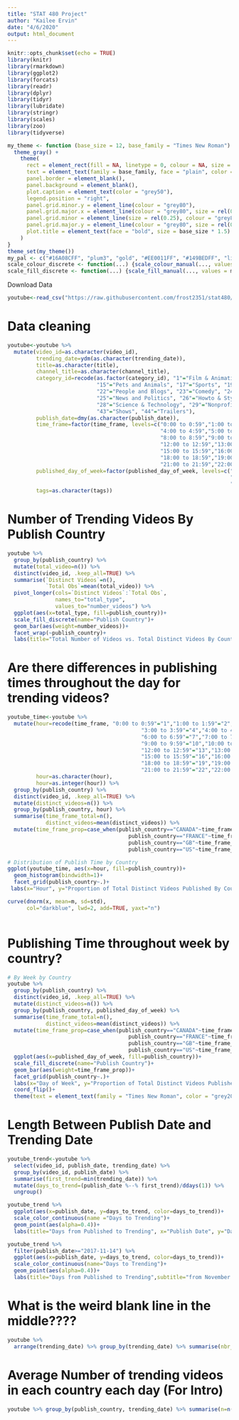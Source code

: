 ```yaml
---
title: "STAT 480 Project"
author: "Kailee Ervin"
date: "4/6/2020"
output: html_document
---
```


```r
knitr::opts_chunk$set(echo = TRUE)
library(knitr)
library(rmarkdown)
library(ggplot2)
library(forcats)
library(readr)
library(dplyr)
library(tidyr)
library(lubridate)
library(stringr)
library(scales)
library(zoo)
library(tidyverse)

my_theme <- function (base_size = 12, base_family = "Times New Roman") {
  theme_gray() +
    theme(
      rect = element_rect(fill = NA, linetype = 0, colour = NA, size = base_size/22),
      text = element_text(family = base_family, face = "plain", color = "black", size = base_size, hjust = 0.5, vjust = 0.5, angle = 0, lineheight = 0.9, margin = margin(), debug = FALSE),
      panel.border = element_blank(),
      panel.background = element_blank(),
      plot.caption = element_text(color = "grey50"),
      legend.position = "right",
      panel.grid.minor.y = element_line(colour = "grey80"),
      panel.grid.major.x = element_line(colour = "grey80", size = rel(0.25)),
      panel.grid.minor = element_line(size = rel(0.25), colour = "grey80", linetype = "dotted"),
      panel.grid.major.y = element_line(colour = "grey80", size = rel(0.3)),
      plot.title = element_text(face = "bold", size = base_size * 1.5)
    )
}
theme_set(my_theme())
my_pal <- c("#16A08CFF", "plum3", "gold", "#EE0011FF", "#149BEDFF", "lightpink", "lightsalmon", "#A1C720FF", "#FA6B09FF", "paleturquoise", "seagreen", "palevioletred4", "lightpink", "navajowhite2", "lightblue3", "deepskyblue", "coral", "aquamarine")
scale_colour_discrete <- function(...) {scale_colour_manual(..., values = my_pal)}
scale_fill_discrete <- function(...) {scale_fill_manual(..., values = my_pal)}
```

Download Data
```r
youtube<-read_csv("https://raw.githubusercontent.com/frost2351/stat480/master/youtube.csv?token=AO7D46QTNVIF4KNJJZT2RUK6UDEE2")
```


# Data cleaning
```r
youtube<-youtube %>% 
  mutate(video_id=as.character(video_id),
         trending_date=ydm(as.character(trending_date)),
         title=as.character(title),
         channel_title=as.character(channel_title),
         category_id=recode(as.factor(category_id), "1"="Film & Animation", "2"="Autos & Vehicles", "10"="Music",
                            "15"="Pets and Animals", "17"="Sports", "19"="Travel & Events", "20"="Gaming",
                            "22"="People and Blogs", "23"="Comedy", "24"="Entertainment", 
                            "25"="News and Politics", "26"="Howto & Style", "27"="Education", 
                            "28"="Science & Technology", "29"="Nonprofits & Activism", "30"="Movies",
                            "43"="Shows", "44"="Trailers"),
         publish_date=dmy(as.character(publish_date)),
         time_frame=factor(time_frame, levels=c("0:00 to 0:59","1:00 to 1:59","2:00 to 2:59","3:00 to 3:59",
                                                "4:00 to 4:59","5:00 to 5:59","6:00 to 6:59","7:00 to 7:59",
                                                "8:00 to 8:59","9:00 to 9:59","10:00 to 10:59","11:00 to 11:59",
                                                "12:00 to 12:59","13:00 to 13:59","14:00 to 14:59",
                                                "15:00 to 15:59","16:00 to 16:59","17:00 to 17:59",
                                                "18:00 to 18:59","19:00 to 19:59","20:00 to 20:59",
                                                "21:00 to 21:59","22:00 to 22:59","23:00 to 23:59")),
         published_day_of_week=factor(published_day_of_week, levels=c("Monday", "Tuesday", "Wednesday",
                                                                      "Thursday", "Friday", "Saturday",
                                                                      "Sunday")),
         tags=as.character(tags))
```

# Number of Trending Videos By Publish Country
```r
youtube %>% 
  group_by(publish_country) %>% 
  mutate(total_video=n()) %>% 
  distinct(video_id, .keep_all=TRUE) %>% 
  summarise(`Distinct Videos`=n(),
            `Total Obs`=mean(total_video)) %>% 
  pivot_longer(cols=`Distinct Videos`:`Total Obs`,
               names_to="total_type",
               values_to="number_videos") %>% 
  ggplot(aes(x=total_type, fill=publish_country))+
  scale_fill_discrete(name="Publish Country")+
  geom_bar(aes(weight=number_videos))+
  facet_wrap(~publish_country)+
  labs(title="Total Number of Videos vs. Total Distinct Videos By Country", y="Number of Videos", x="Type of Total")
```


# Are there differences in publishing times throughout the day for trending videos?
```r
youtube_time<-youtube %>% 
  mutate(hour=recode(time_frame, "0:00 to 0:59"="1","1:00 to 1:59"="2","2:00 to 2:59"="3",
                                          "3:00 to 3:59"="4","4:00 to 4:59"="5","5:00 to 5:59"="6",
                                          "6:00 to 6:59"="7","7:00 to 7:59"="8","8:00 to 8:59"="9",
                                          "9:00 to 9:59"="10","10:00 to 10:59"="11","11:00 to 11:59"="12",
                                          "12:00 to 12:59"="13","13:00 to 13:59"="14","14:00 to 14:59"="15",
                                          "15:00 to 15:59"="16","16:00 to 16:59"="17","17:00 to 17:59"="18",
                                          "18:00 to 18:59"="19","19:00 to 19:59"="20","20:00 to 20:59"="21",
                                          "21:00 to 21:59"="22","22:00 to 22:59"="23","23:00 to 23:59"="24"),
         hour=as.character(hour),
         hour=as.integer(hour)) %>% 
  group_by(publish_country) %>% 
  distinct(video_id, .keep_all=TRUE) %>% 
  mutate(distinct_videos=n()) %>% 
  group_by(publish_country, hour) %>% 
  summarise(time_frame_total=n(),
            distinct_videos=mean(distinct_videos)) %>% 
  mutate(time_frame_prop=case_when(publish_country=="CANADA"~time_frame_total/distinct_videos,
                                      publish_country=="FRANCE"~time_frame_total/distinct_videos,
                                      publish_country=="GB"~time_frame_total/distinct_videos,
                                      publish_country=="US"~time_frame_total/distinct_videos))

# Distribution of Publish Time by Country
ggplot(youtube_time, aes(x=hour, fill=publish_country))+
  geom_histogram(bindwidth=1)+
  facet_grid(publish_country~.)+
 labs(x="Hour", y="Proportion of Total Distinct Videos Published By Country", title="Distribution of Times When Trending Videos Published")

curve(dnorm(x, mean=m, sd=std), 
      col="darkblue", lwd=2, add=TRUE, yaxt="n")
  
```

# Publishing Time throughout week by country?
```r
# By Week by Country
youtube %>% 
  group_by(publish_country) %>% 
  distinct(video_id, .keep_all=TRUE) %>% 
  mutate(distinct_videos=n()) %>% 
  group_by(publish_country, published_day_of_week) %>% 
  summarise(time_frame_total=n(),
            distinct_videos=mean(distinct_videos)) %>% 
  mutate(time_frame_prop=case_when(publish_country=="CANADA"~time_frame_total/distinct_videos,
                                      publish_country=="FRANCE"~time_frame_total/distinct_videos,
                                      publish_country=="GB"~time_frame_total/distinct_videos,
                                      publish_country=="US"~time_frame_total/distinct_videos)) %>% 
  ggplot(aes(x=published_day_of_week, fill=publish_country))+
  scale_fill_discrete(name="Publish Country")+
  geom_bar(aes(weight=time_frame_prop))+
  facet_grid(publish_country~.)+
  labs(x="Day of Week", y="Proportion of Total Distinct Videos Published By Country", title="Days of Week When Trending Videos Published", subtitle="by Country")+
  coord_flip()+
  theme(text = element_text(family = "Times New Roman", color = "grey20"))

```


# Length Between Publish Date and Trending Date
```r
youtube_trend<-youtube %>% 
  select(video_id, publish_date, trending_date) %>% 
  group_by(video_id, publish_date) %>% 
  summarise(first_trend=min(trending_date)) %>% 
  mutate(days_to_trend=(publish_date %--% first_trend)/ddays(1)) %>% 
  ungroup()

youtube_trend %>% 
  ggplot(aes(x=publish_date, y=days_to_trend, color=days_to_trend))+
  scale_color_continuous(name ="Days to Trending")+
  geom_point(aes(alpha=0.4))+
  labs(title="Days from Published to Trending", x="Publish Date", y="Days to Trending")
```

```r
youtube_trend %>% 
  filter(publish_date>="2017-11-14") %>% 
  ggplot(aes(x=publish_date, y=days_to_trend, color=days_to_trend))+
  scale_color_continuous(name="Days to Trending")+
  geom_point(aes(alpha=0.4))+
  labs(title="Days from Published to Trending",subtitle="from November 14, 2017 to June 14, 2018", x="Publish Date", y="Days to Trending")
```


# What is the weird blank line in the middle????
```r
youtube %>% 
  arrange(trending_date) %>% group_by(trending_date) %>% summarise(nbr_trending_videos=n()) %>% filter(trending_date>="2018-04-01", trending_date<="2018-04-30") %>% slice(1:10)
```

# Average Number of trending videos in each country each day (For Intro)
```r
youtube %>% group_by(publish_country, trending_date) %>% summarise(n=n()) %>% group_by(publish_country) %>% summarise(mean_videos=mean(n))
```

